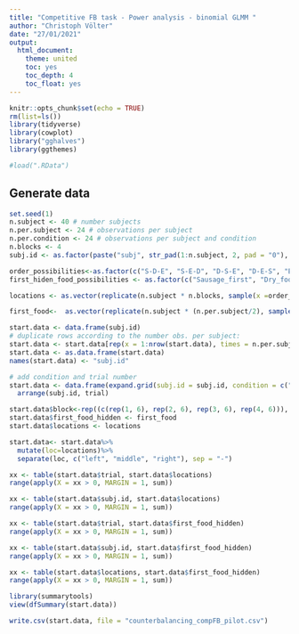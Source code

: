 ```yaml
---
title: "Competitive FB task - Power analysis - binomial GLMM "
author: "Christoph Völter"
date: "27/01/2021"
output: 
  html_document:
    theme: united
    toc: yes
    toc_depth: 4
    toc_float: yes
---
```


```r
knitr::opts_chunk$set(echo = TRUE)
rm(list=ls())
library(tidyverse)
library(cowplot)
library("gghalves")
library(ggthemes)

#load(".RData")
```

## Generate data



```r
set.seed(1)
n.subject <- 40 # number subjects
n.per.subject <- 24 # observations per subject
n.per.condition <- 24 # observations per subject and condition
n.blocks <- 4
subj.id <- as.factor(paste("subj", str_pad(1:n.subject, 2, pad = "0"), sep = "."))

order_possibilities<-as.factor(c("S-D-E", "S-E-D", "D-S-E", "D-E-S", "E-S-D", "E-D-S"))
first_hiden_food_possibilities <- as.factor(c("Sausage_first", "Dry_food_first"))

locations <- as.vector(replicate(n.subject * n.blocks, sample(x =order_possibilities, size = 6, replace = F)))

first_food<-  as.vector(replicate(n.subject * (n.per.subject/2), sample(x =first_hiden_food_possibilities, size = 2, replace = F)))

start.data <- data.frame(subj.id)
# duplicate rows according to the number obs. per subject:
start.data <- start.data[rep(x = 1:nrow(start.data), times = n.per.subject), ]
start.data <- as.data.frame(start.data)
names(start.data) <- "subj.id"

# add condition and trial number
start.data <- data.frame(expand.grid(subj.id = subj.id, condition = c("preference_test"), trial = c(1:n.per.condition)))%>%
  arrange(subj.id, trial)

start.data$block<-rep((c(rep(1, 6), rep(2, 6), rep(3, 6), rep(4, 6))), n.subject)
start.data$first_food_hidden <- first_food
start.data$locations <- locations

start.data<- start.data%>%
  mutate(loc=locations)%>%
  separate(loc, c("left", "middle", "right"), sep = "-")


```


```r
xx <- table(start.data$trial, start.data$locations)
range(apply(X = xx > 0, MARGIN = 1, sum))

xx <- table(start.data$subj.id, start.data$locations)
range(apply(X = xx > 0, MARGIN = 1, sum))

xx <- table(start.data$trial, start.data$first_food_hidden)
range(apply(X = xx > 0, MARGIN = 1, sum))

xx <- table(start.data$subj.id, start.data$first_food_hidden)
range(apply(X = xx > 0, MARGIN = 1, sum))

xx <- table(start.data$locations, start.data$first_food_hidden)
range(apply(X = xx > 0, MARGIN = 1, sum))

library(summarytools)
view(dfSummary(start.data))
```

```r
write.csv(start.data, file = "counterbalancing_compFB_pilot.csv")
```

